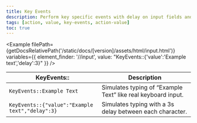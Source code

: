 ```yaml
---
title: Key Events
description: Perform key specific events with delay on input fields and search bar
tags: [action, value, key-events, action-value]
toc: true
---
```



<Example
  filePath={getDocsRelativePath('/static/docs/[version]/assets/html/input.html')}
  variables={{
    element_finder: '//input',
    value: "KeyEvents::{'value':'Example text','delay':3}"
  }}
/>

<BsTable>

| **KeyEvents::**                                 | **Description**                                              |
| ----------------------------------------------- | ------------------------------------------------------------ |
| `KeyEvents::Example Text`                       | Simulates typing of “Example Text” like real keyboard input. |
| `KeyEvents::{"value":"Example text","delay":3}` | Simulates typing with a 3s delay between each character.     |

</BsTable>
